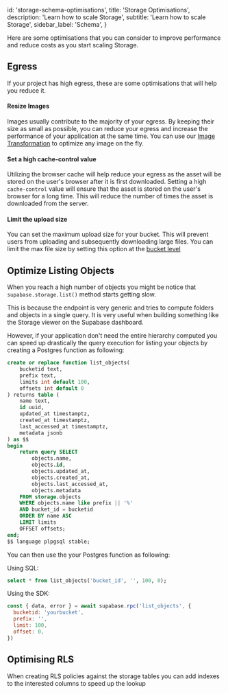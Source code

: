 
  id: 'storage-schema-optimisations',
  title: 'Storage Optimisations',
  description: 'Learn how to scale Storage',
  subtitle: 'Learn how to scale Storage',
  sidebar_label: 'Schema',
}

Here are some optimisations that you can consider to improve performance and reduce costs as you start scaling Storage.

## Egress

If your project has high egress, these are some optimisations that will help you reduce it.

#### Resize Images

Images usually contribute to the majority of your egress. By keeping their size as small as possible, you can reduce your egress and increase the performance of your application at the same time.
You can use our [Image Transformation](/docs/guides/storage/serving/image-transformations) to optimize any image on the fly.

#### Set a high cache-control value

Utilizing the browser cache will help reduce your egress as the asset will be stored on the user's browser after it is first downloaded. Setting a high `cache-control` value will ensure that the asset is stored on the user's browser for a long time. This will reduce the number of times the asset is downloaded from the server.

#### Limit the upload size

You can set the maximum upload size for your bucket. This will prevent users from uploading and subsequently downloading large files. You can limit the max file size by setting this option at the [bucket level](/docs/guides/storage/buckets/creating-buckets)

## Optimize Listing Objects

When you reach a high number of objects you might be notice that `supabase.storage.list()` method starts getting slow.

This is because the endpoint is very generic and tries to compute folders and objects in a single query.
It is very useful when building something like the Storage viewer on the Supabase dashboard.

However, if your application don't need the entire hierarchy computed you can speed up drastically the query execution for listing your objects by creating a Postgres function as following:

```sql
create or replace function list_objects(
    bucketid text,
    prefix text,
    limits int default 100,
    offsets int default 0
) returns table (
    name text,
    id uuid,
    updated_at timestamptz,
    created_at timestamptz,
    last_accessed_at timestamptz,
    metadata jsonb
) as $$
begin
    return query SELECT
        objects.name,
        objects.id,
        objects.updated_at,
        objects.created_at,
        objects.last_accessed_at,
        objects.metadata
    FROM storage.objects
    WHERE objects.name like prefix || '%'
    AND bucket_id = bucketid
    ORDER BY name ASC
    LIMIT limits
    OFFSET offsets;
end;
$$ language plpgsql stable;
```

You can then use the your Postgres function as following:

Using SQL:

```sql
select * from list_objects('bucket_id', '', 100, 0);
```

Using the SDK:

```js
const { data, error } = await supabase.rpc('list_objects', {
  bucketid: 'yourbucket',
  prefix: '',
  limit: 100,
  offset: 0,
})
```

## Optimising RLS

When creating RLS policies against the storage tables you can add indexes to the interested columns to speed up the lookup


